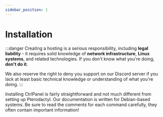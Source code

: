 ```yaml
---
sidebar_position: 1
---
```




# Installation

:::danger
Creating a hosting is a serious responsibility, including **legal liability** - it requires solid knowledge of **network infrastructure**, **Linux systems**, and related technologies.
If you don't know what you're doing, **don't do it**.

We also reserve the right to deny you support on our Discord server if you lack at least basic technical knowledge or understanding of what you're doing.
:::

Installing CtrlPanel is fairly straightforward and not much different from setting up Pterodactyl. Our documentation is written for Debian-based systems. Be sure to read the comments for each command carefully, they often contain important information!

<Tabs groupId="os" queryString>
  <TabItem value="debian" label="Debian" >
    <DebianInstall />
  </TabItem>
  <TabItem value="ubuntu" label="Ubuntu">
    <UbuntuInstall />
  </TabItem>
</Tabs>